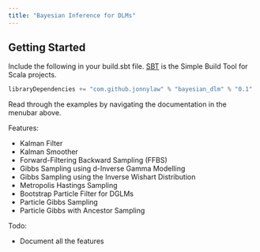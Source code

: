 ```yaml
---
title: "Bayesian Inference for DLMs"
---
```


## Getting Started

Include the following in your build.sbt file. [SBT](http://www.scala-sbt.org/) is the Simple Build Tool for Scala projects.

```scala
libraryDependencies += "com.github.jonnylaw" % "bayesian_dlm" % "0.1"
```

Read through the examples by navigating the documentation in the menubar above.

Features:

* Kalman Filter
* Kalman Smoother
* Forward-Filtering Backward Sampling (FFBS)
* Gibbs Sampling using d-Inverse Gamma Modelling
* Gibbs Sampling using the Inverse Wishart Distribution
* Metropolis Hastings Sampling
* Bootstrap Particle Filter for DGLMs
* Particle Gibbs Sampling
* Particle Gibbs with Ancestor Sampling

Todo:

* Document all the features
